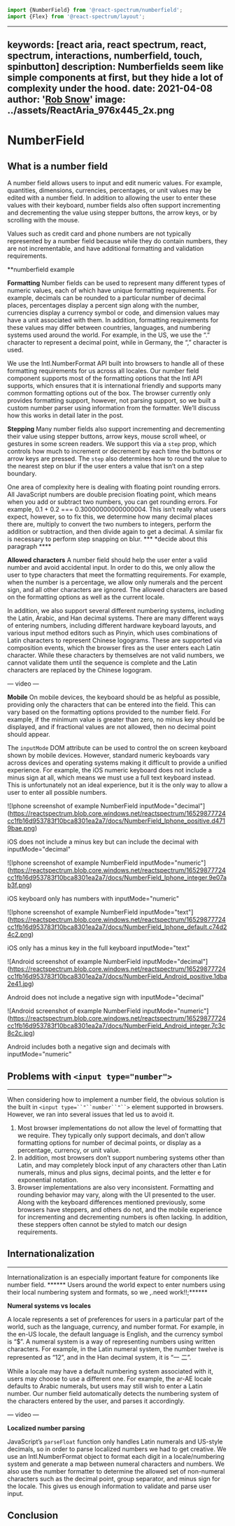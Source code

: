 <!-- Copyright 2021 Adobe. All rights reserved.
This file is licensed to you under the Apache License, Version 2.0 (the "License");
you may not use this file except in compliance with the License. You may obtain a copy
of the License at http://www.apache.org/licenses/LICENSE-2.0
Unless required by applicable law or agreed to in writing, software distributed under
the License is distributed on an "AS IS" BASIS, WITHOUT WARRANTIES OR REPRESENTATIONS
OF ANY KIND, either express or implied. See the License for the specific language
governing permissions and limitations under the License. -->



```jsx import
import {NumberField} from '@react-spectrum/numberfield';
import {Flex} from '@react-spectrum/layout';
```

---
keywords: [react aria, react spectrum, react, spectrum, interactions, numberfield, touch, spinbutton]
description: Numberfields seem like simple components at first, but they hide a lot of complexity under the hood.
date: 2021-04-08
author: '[Rob Snow](https://twitter.com/snowystinger)'
image: ../assets/ReactAria_976x445_2x.png
---
# NumberField

## What is a number field

A number field allows users to input and edit numeric values. For example, quantities, dimensions, currencies, percentages, or unit values may be edited with a number field. In addition to allowing the user to enter these values with their keyboard, number fields also often support incrementing and decrementing the value using stepper buttons, the arrow keys, or by scrolling with the mouse.

Values such as credit card and phone numbers are not typically represented by a number field because while they do contain numbers, they are not incrementable, and have additional formatting and validation requirements.

**numberfield example

**Formatting**
Number fields can be used to represent many different types of numeric values, each of which have unique formatting requirements. For example, decimals can be rounded to a particular number of decimal places, percentages display a percent sign along with the number, currencies display a currency symbol or code, and dimension values may have a unit associated with them. In addition, formatting requirements for these values may differ between countries, languages, and numbering systems used around the world. For example, in the US, we use the “.” character to represent a decimal point, while in Germany, the “,” character is used.

We use the Intl.NumberFormat API built into browsers to handle all of these formatting requirements for us across all locales. Our number field component supports most of the formatting options that the Intl API supports, which ensures that it is international friendly and supports many common formatting options out of the box. The browser currently only provides formatting support, however, not parsing support, so we built a custom number parser using information from the formatter. We’ll discuss how this works in detail later in the post.

**Stepping**
Many number fields also support incrementing and decrementing their value using stepper buttons, arrow keys, mouse scroll wheel, or gestures in some screen readers. We support this via a `step` prop, which controls how much to increment or decrement by each time the buttons or arrow keys are pressed. The `step` also determines how to round the value to the nearest step on blur if the user enters a value that isn’t on a step boundary.

One area of complexity here is dealing with floating point rounding errors. All JavaScript numbers are double precision floating point, which means when you add or subtract two numbers, you can get rounding errors. For example, 0.1 + 0.2 === 0.30000000000000004. This isn’t really what users expect, however, so to fix this, we determine how many decimal places there are, multiply to convert the two numbers to integers, perform the addition or subtraction, and then divide again to get a decimal. A similar fix is necessary to perform step snapping on blur. *** *decide about this paragraph ****


**Allowed characters**
A number field should help the user enter a valid number and avoid accidental input. In order to do this, we only allow the user to type characters that meet the formatting requirements. For example, when the number is a percentage, we allow only numerals and the percent sign, and all other characters are ignored. The allowed characters are based on the formatting options as well as the current locale.

In addition, we also support several different numbering systems, including the Latin, Arabic, and Han decimal systems. There are many different ways of entering numbers, including different hardware keyboard layouts, and various input method editors such as Pinyin, which uses combinations of Latin characters to represent Chinese logograms. These are supported via composition events, which the browser fires as the user enters each Latin character. While these characters by themselves are not valid numbers, we cannot validate them until the sequence is complete and the Latin characters are replaced by the Chinese logogram.

— video —

**Mobile**
On mobile devices, the keyboard should be as helpful as possible, providing only the characters that can be entered into the field. This can vary based on the formatting options provided to the number field. For example, if the minimum value is greater than zero, no minus key should be displayed, and if fractional values are not allowed, then no decimal point should appear.

The `inputMode` DOM attribute can be used to control the on screen keyboard shown by mobile devices. However, standard numeric keyboards vary across devices and operating systems making it difficult to provide a unified experience. For example, the iOS numeric keyboard does not include a minus sign at all, which means we must use a full text keyboard instead. This is unfortunately not an ideal experience, but it is the only way to allow a user to enter all possible numbers.

!\[Iphone screenshot of example NumberField inputMode="decimal"\](https://reactspectrum.blob.core.windows.net/reactspectrum/16529877724cc1fb16d953783f10bca8301ea2a7/docs/NumberField_Iphone_positive.d4719bae.png)


iOS does not include a minus key but can include the decimal with inputMode="decimal"

!\[Iphone screenshot of example NumberField inputMode="numeric"\](https://reactspectrum.blob.core.windows.net/reactspectrum/16529877724cc1fb16d953783f10bca8301ea2a7/docs/NumberField_Iphone_integer.9e07ab3f.png)


iOS keyboard only has numbers with inputMode="numeric"

!\[Iphone screenshot of example NumberField inputMode="text"\](https://reactspectrum.blob.core.windows.net/reactspectrum/16529877724cc1fb16d953783f10bca8301ea2a7/docs/NumberField_Iphone_default.c74d24c2.png)


iOS only has a minus key in the full keyboard inputMode="text"

!\[Android screenshot of example NumberField inputMode="decimal"\](https://reactspectrum.blob.core.windows.net/reactspectrum/16529877724cc1fb16d953783f10bca8301ea2a7/docs/NumberField_Android_positive.1dba2e41.jpg)


Android does not include a negative sign with inputMode="decimal"

!\[Android screenshot of example NumberField inputMode="numeric"\](https://reactspectrum.blob.core.windows.net/reactspectrum/16529877724cc1fb16d953783f10bca8301ea2a7/docs/NumberField_Android_integer.7c3c8c2c.jpg)


Android includes both a negative sign and decimals with inputMode="numeric"


## Problems with `<input type="number">`

----------

When considering how to implement a number field, the obvious solution is the built in `<input type=``"``number``"``>` element supported in browsers. However, we ran into several issues that led us to avoid it.


1. Most browser implementations do not allow the level of formatting that we require. They typically only support decimals, and don’t allow formatting options for number of decimal points, or display as a percentage, currency, or unit value.
2. In addition, most browsers don’t support numbering systems other than Latin, and may completely block input of any characters other than Latin numerals, minus and plus signs, decimal points, and the letter e for exponential notation.
3. Browser implementations are also very inconsistent. Formatting and rounding behavior may vary, along with the UI presented to the user. Along with the keyboard differences mentioned previously, some browsers have steppers, and others do not, and the mobile experience for incrementing and decrementing numbers is often lacking.  In addition, these steppers often cannot be styled to match our design requirements.


## Internationalization

----------
Internationalization is an especially important feature for components like number field. ****** Users around the world expect to enter numbers using their local numbering system and formats, so we ,.need work!!;******

**Numeral systems vs locales**

A locale represents a set of preferences for users in a particular part of the world, such as the language, currency, and number format. For example, in the en-US locale, the default language is English, and the currency symbol is “$”. A numeral system is a way of representing numbers using written characters. For example, in the Latin numeral system, the number twelve is represented as “12”, and in the Han decimal system, it is “一 二”.

While a locale may have a default numbering system associated with it, users may choose to use a different one. For example, the ar-AE locale defaults to Arabic numerals, but users may still wish to enter a Latin number. Our number field automatically detects the numbering system of the characters entered by the user, and parses it accordingly.

— video —

**Localized number parsing**

JavaScript’s `parseFloat` function only handles Latin numerals and US-style decimals, so in order to parse localized numbers we had to get creative. We use an Intl.NumberFormat object to format each digit in a locale/numbering system and generate a map between numeral characters and numbers. We also use the number formatter to determine the allowed set of non-numeral characters such as the decimal point, group separator, and minus sign for the locale. This gives us enough information to validate and parse user input.


## Conclusion
